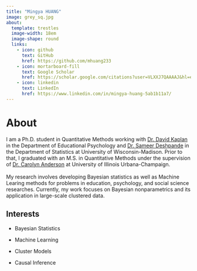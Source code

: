 ```yaml
---
title: "Mingya HUANG"
image: grey_sq.jpg
about: 
  template: trestles
  image-width: 18em
  image-shape: round
  links: 
    - icon: github
      text: GitHub
      href: https://github.com/mhuang233
    - icon: mortarboard-fill
      text: Google Scholar
      href: https://scholar.google.com/citations?user=VLXXJ7QAAAAJ&hl=en&oi=ao
    - icon: linkedin
      text: LinkedIn
      href: https://www.linkedin.com/in/mingya-huang-5ab1b11a7/
---
```


# About

I am a Ph.D. student in Quantitative Methods working with [Dr. David Kaplan](https://edpsych.education.wisc.edu/fac-staff/kaplan-david/#:~:text=David%20Kaplan%20is%20the%20Patricia,Center%20for%20Demography%20and%20Ecology.) in the Department of Educational Psychology and [Dr. Sameer Deshpande](https://skdeshpande91.github.io/) in the Department of Statistics at University of Wisconsin-Madison. Prior to that, I graduated with an M.S. in Quantitative Methods under the supervision of [Dr. Carolyn Anderson](https://stat.illinois.edu/directory/profile/cja) at University of Illinois Urbana-Champaign.\
\
My research involves developing Bayesian statistics as well as Machine Learing methods for problems in education, psychology, and social science researches. Currently, my work focuses on Bayesian nonparametrics and its application in large-scale clustered data.

## Interests

-   Bayesian Statistics

-   Machine Learning

-   Cluster Models

-   Causal Inference
